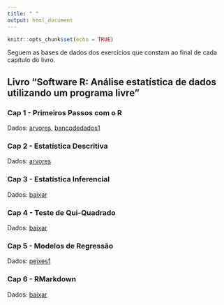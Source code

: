 ```yaml
---
title: " "
output: html_document
---
```


```r
knitr::opts_chunk$set(echo = TRUE)
```

Seguem as bases de dados dos exercícios que constam ao final de cada capítulo do livro.

## Livro "**Software R: Análise estatística de dados utilizando um programa livre**"

### Cap 1 - Primeiros Passos com o R

Dados: [arvores](arvores.xlsx), [bancodedados1](bancodedados11.xlsx)


### Cap 2 - Estatística Descritiva

Dados:  [arvores](arvores.xlsx)


### Cap 3 - Estatística Inferencial

Dados: [baixar]()

### Cap 4 - Teste de Qui-Quadrado 

Dados: [baixar]()

### Cap 5 - Modelos de Regressão

Dados: [peixes1](peixes1.xls)
 
### Cap 6 - RMarkdown

Dados: [baixar]()





